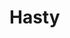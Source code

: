 
# Hasty
<ProjectDetails
  region="Stormlands"
  house="undefined"
  type="Keep"
  status="Completed"
  warp="/warp hasty"
  projectLead="HowyJ"
  dateStarted="undefined"
  dateCompleted="2014-10-01T01:38:00.000Z"
/>

